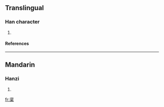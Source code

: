 ==Translingual==
===Han character===
{{Han char|rn=75|rad=木|as=09|sn=13|four=3790<sub>4</sub>|canj=戈人口木 (IORD)}}
# {{defn|Han|sort=木09}}
====References====
{{Han ref|kx=0542.030|dkj=15182|dj=0929.090|hdz=21254.170|uh=6976|ud=26998|bh=DDE5|bd=56805}}

----
==Mandarin==
===Hanzi===
{{cmn-hanzi|pin=[[jié]] ([[jie2]])|wg=chieh<sup>2</sup>}}
# {{defn|Mandarin}}

[[fr:楶]]
